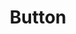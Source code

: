 ---
title: "Button"
description: "Buttons allow users to take actions, and make choices, with a single tap.
"
---